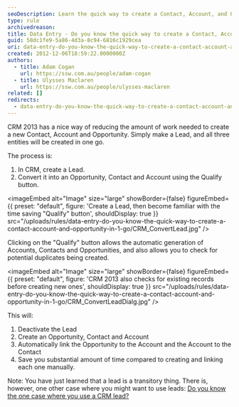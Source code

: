 ```yaml
---
seoDescription: Learn the quick way to create a Contact, Account, and Opportunity in one go with CRM 2013's "Qualify" button, saving you time and effort.
type: rule
archivedreason:
title: Data Entry - Do you know the quick way to create a Contact, Account, and Opportunity in one go?
guid: 58dc1fe9-5a86-4d3a-8c94-6816c1929cea
uri: data-entry-do-you-know-the-quick-way-to-create-a-contact-account-and-opportunity-in-1-go
created: 2012-12-06T18:59:22.0000000Z
authors:
  - title: Adam Cogan
    url: https://ssw.com.au/people/adam-cogan
  - title: Ulysses Maclaren
    url: https://ssw.com.au/people/ulysses-maclaren
related: []
redirects:
  - data-entry-do-you-know-the-quick-way-to-create-a-contact-account-and-opportunity-in-one-go
---
```


CRM 2013 has a nice way of reducing the amount of work needed to create a new Contact, Account and Opportunity. Simply make a Lead, and all three entities will be created in one go.

The process is:
1. In CRM, create a Lead.
2. Convert it into an Opportunity, Contact and Account using the Qualify button.


<imageEmbed
  alt="Image"
  size="large"
  showBorder={false}
  figureEmbed={{
    preset: "default",
    figure: 'Create a Lead, then become familiar with the time saving "Qualify" button',
    shouldDisplay: true
  }}
  src="/uploads/rules/data-entry-do-you-know-the-quick-way-to-create-a-contact-account-and-opportunity-in-1-go/CRM_ConvertLead.jpg"
/>

Clicking on the "Qualify" button allows the automatic generation of Accounts, Contacts and Opportunities, and also allows you to check for potential duplicates being created.


<imageEmbed
  alt="Image"
  size="large"
  showBorder={false}
  figureEmbed={{
    preset: "default",
    figure: 'CRM 2013 also checks for existing records before creating new ones',
    shouldDisplay: true
  }}
  src="/uploads/rules/data-entry-do-you-know-the-quick-way-to-create-a-contact-account-and-opportunity-in-1-go/CRM_ConvertLeadDialg.jpg"
/>

This will:

1. Deactivate the Lead
2. Create an Opportunity, Contact and Account
3. Automatically link the Opportunity to the Account and the Account to the Contact
4. Save you substantial amount of time compared to creating and linking each one manually.

Note: You have just learned that a lead is a transitory thing. There is, however, one other case where you might want to use leads: [Do you know the one case where you use a CRM lead?](/do-you-know-the-one-case-where-you-use-a-crm-lead)